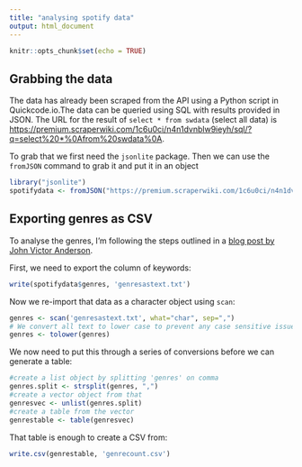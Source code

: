 ```yaml
---
title: "analysing spotify data"
output: html_document
---
```


```r
knitr::opts_chunk$set(echo = TRUE)
```

## Grabbing the data

The data has already been scraped from the API using a Python script in Quickcode.io.The data can be queried using SQL with results provided in JSON. The URL for the result of `select * from swdata` (select all data) is [https://premium.scraperwiki.com/1c6u0ci/n4n1dvnblw9ieyh/sql/?q=select%20*%0Afrom%20swdata%0A](https://premium.scraperwiki.com/1c6u0ci/n4n1dvnblw9ieyh/sql/?q=select%20*%0Afrom%20swdata%0A).

To grab that we first need the `jsonlite` package. Then we can use the `fromJSON` command to grab it and put it in an object

```r
library("jsonlite")
spotifydata <- fromJSON("https://premium.scraperwiki.com/1c6u0ci/n4n1dvnblw9ieyh/sql/?q=select%20*%0Afrom%20swdata%0A")
```

## Exporting genres as CSV

To analyse the genres, I'm following the steps outlined in a [blog post by John Victor Anderson](http://johnvictoranderson.org/?p=115). 

First, we need to export the column of keywords:

```r
write(spotifydata$genres, 'genresastext.txt')
```

Now we re-import that data as a character object using `scan`:

```r
genres <- scan('genresastext.txt', what="char", sep=",")
# We convert all text to lower case to prevent any case sensitive issues with counting
genres <- tolower(genres)
```

We now need to put this through a series of conversions before we can generate a table:

```r
#create a list object by splitting 'genres' on comma
genres.split <- strsplit(genres, ",")
#create a vector object from that
genresvec <- unlist(genres.split)
#create a table from the vector
genrestable <- table(genresvec)
```

That table is enough to create a CSV from:

```r
write.csv(genrestable, 'genrecount.csv')
```



